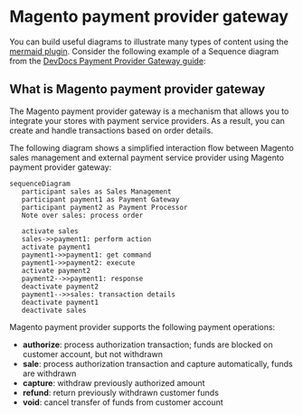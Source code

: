 # Magento payment provider gateway

You can build useful diagrams to illustrate many types of content using the [mermaid plugin][mermaid]. Consider the following example of a Sequence diagram from the [DevDocs Payment Provider Gateway guide][payment]:

## What is Magento payment provider gateway

The Magento payment provider gateway is a mechanism that allows you to integrate your stores with payment service providers. As a result, you can create and handle transactions based on order details.

The following diagram shows a simplified interaction flow between Magento sales management and external payment service provider using Magento payment provider gateway:

```mermaid
sequenceDiagram
   participant sales as Sales Management
   participant payment1 as Payment Gateway
   participant payment2 as Payment Processor
   Note over sales: process order

   activate sales
   sales->>payment1: perform action
   activate payment1
   payment1->>payment1: get command
   payment1->>payment2: execute
   activate payment2
   payment2-->>payment1: response
   deactivate payment2
   payment1-->>sales: transaction details
   deactivate payment1
   deactivate sales
```

Magento payment provider supports the following payment operations:

-  **authorize**: process authorization transaction; funds are blocked on customer account, but not withdrawn
-  **sale**: process authorization transaction and capture automatically, funds are withdrawn
-  **capture**: withdraw previously authorized amount
-  **refund**: return previously withdrawn customer funds
-  **void**: cancel transfer of funds from customer account

<!-- link definitions -->

[mermaid]: http://mermaid-js.github.io/mermaid/#/
[payment]: https://devdocs.magento.com/guides/v2.3/payments-integrations/payment-gateway/payment-gateway-intro.html
